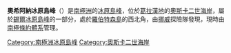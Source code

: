 {{coord|65|8|S|59|48|W|display=title}}

'''奧希阿納冰原島峰'''（{{lang-en|Oceana Nunatak}}）是[[南極洲|南極洲]]的[[冰原島峰|冰原島峰]]，位於[[葛拉漢地|葛拉漢地]]的[[奧斯卡二世海岸|奧斯卡二世海岸]]，屬於[[錫爾冰原島峰|錫爾冰原島峰]]的一部分，處於[[羅伯特森島|羅伯特森島]]的西北角，由[[挪威|挪威]]探險隊發現，現時由[[南極條約體系|南極條約體系]]管理。

{{DEFAULTSORT:Oceana Nunatak}}
[[Category:南極洲冰原島峰|Category:南極洲冰原島峰]]
[[Category:奧斯卡二世海岸|Category:奧斯卡二世海岸]]


{{OscarIICoast-geo-stub}}